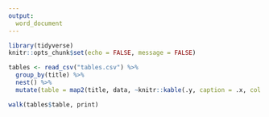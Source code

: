 ```yaml
---
output:
  word_document
---
```


```r
library(tidyverse)
knitr::opts_chunk$set(echo = FALSE, message = FALSE)
```

```r
tables <- read_csv("tables.csv") %>% 
  group_by(title) %>% 
  nest() %>% 
  mutate(table = map2(title, data, ~knitr::kable(.y, caption = .x, col.names = c("Lokal", "Årlig trend", "Konfidensintervall trend (95%)", "P-värde trend", "Förklaringsrad R^2"), digits = 3)))

walk(tables$table, print)
```

